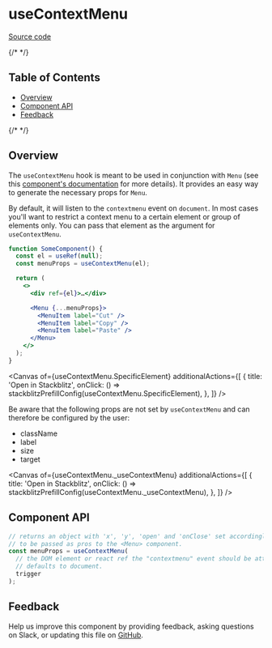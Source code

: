 
<Meta isTemplate />

# useContextMenu

[Source code](https://github.com/carbon-design-system/carbon/tree/main/packages/react/src/components/ContextMenu)

{/* <!-- START doctoc generated TOC please keep comment here to allow auto update --> <!-- DON'T EDIT THIS SECTION, INSTEAD RE-RUN doctoc TO UPDATE --> */}

## Table of Contents

- [Overview](#overview)
- [Component API](#component-api)
- [Feedback](#feedback)

{/* <!-- END doctoc generated TOC please keep comment here to allow auto update --> */}

## Overview

The `useContextMenu` hook is meant to be used in conjunction with `Menu` (see
this [component's documentation](/docs/components-menu--default) for more
details). It provides an easy way to generate the necessary props for `Menu`.

By default, it will listen to the `contextmenu` event on `document`. In most
cases you'll want to restrict a context menu to a certain element or group of
elements only. You can pass that element as the argument for `useContextMenu`.

```jsx
function SomeComponent() {
  const el = useRef(null);
  const menuProps = useContextMenu(el);

  return (
    <>
      <div ref={el}>…</div>

      <Menu {...menuProps}>
        <MenuItem label="Cut" />
        <MenuItem label="Copy" />
        <MenuItem label="Paste" />
      </Menu>
    </>
  );
}
```

<Canvas
  of={useContextMenu.SpecificElement}
  additionalActions={[
    {
      title: 'Open in Stackblitz',
      onClick: () => stackblitzPrefillConfig(useContextMenu.SpecificElement),
    },
  ]}
/>

Be aware that the following props are not set by `useContextMenu` and can
therefore be configured by the user:

- className
- label
- size
- target

<Canvas
  of={useContextMenu._useContextMenu}
  additionalActions={[
    {
      title: 'Open in Stackblitz',
      onClick: () => stackblitzPrefillConfig(useContextMenu._useContextMenu),
    },
  ]}
/>

## Component API

```js
// returns an object with 'x', 'y', 'open' and 'onClose' set accordingly intended
// to be passed as pros to the <Menu> component.
const menuProps = useContextMenu(
  // the DOM element or react ref the "contextmenu" event should be attached to.
  // defaults to document.
  trigger
);
```

## Feedback

Help us improve this component by providing feedback, asking questions on Slack,
or updating this file on
[GitHub](https://github.com/carbon-design-system/carbon/edit/main/packages/react/src/components/ContextMenu/useContextMenu.mdx).
